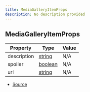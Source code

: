 ```yaml
---
title: MediaGalleryItemProps
description: No description provided
---
```


## MediaGalleryItemProps

| Property | Type | Value |
| ----------- | ----------- | ----------- |
| description | [string](https://developer.mozilla.org/en-US/docs/Web/JavaScript/Reference/Global_Objects/String) | N/A |
| spoiler | [boolean](https://developer.mozilla.org/en-US/docs/Web/JavaScript/Reference/Global_Objects/Boolean) | N/A |
| url | [string](https://developer.mozilla.org/en-US/docs/Web/JavaScript/Reference/Global_Objects/String) | N/A |


- [Source](https://github.com/underctrl-io/commandkit/blob/83ef44f10b86e30835e8636786e5222cac412af9/packages/commandkit/src/components/v2/media-gallery.ts#L22)